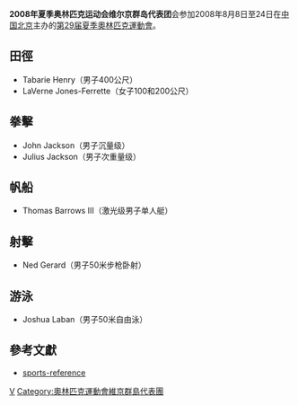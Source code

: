{{Infobox Country Olympics
|NOC=ISV
|games= 2008年夏季
|competitors= 
|sports= 
|flagbearer=
}}
'''2008年夏季奥林匹克运动会维尔京群岛代表团'''会参加2008年8月8日至24日在[[中国|中国]][[北京|北京]]主办的[[2008年夏季奧林匹克運動會|第29届夏季奧林匹克運動會]]。

== 田徑 ==
*Tabarie Henry（男子400公尺）
*LaVerne Jones-Ferrette（女子100和200公尺）

== 拳擊 ==
*John Jackson（男子沉量级）
*Julius Jackson（男子次重量级）

== 帆船 ==
*Thomas Barrows III（激光级男子单人艇）

== 射擊 ==
*Ned Gerard（男子50米步枪卧射）

== 游泳 ==
*Joshua Laban（男子50米自由泳）

== 參考文獻 ==
*[https://web.archive.org/web/20090120223312/http://www.sports-reference.com/olympics/countries/ISV/summer/2008/ sports-reference]
{{reflist}}


{{NOCin2008SummerOlympics}}

[[Category:2008年夏季奧林匹克運動會代表團|V]]
[[Category:奧林匹克運動會維京群島代表團|Category:奧林匹克運動會維京群島代表團]]
